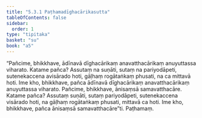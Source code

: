 ```yaml
---
title: "5.3.1 Paṭhamadīghacārikasutta"
tableOfContents: false
sidebar:
  order: 1
type: "tipitaka"
basket: "su"
book: "a5"
---
```



<DynamicBreadcrumb />

<Division number="221" book="a5">

<Paragraph number="1258" book="a5">
“Pañcime, bhikkhave, ādīnavā dīghacārikaṃ anavatthacārikaṃ anuyuttassa viharato. Katame pañca? Assutaṃ na suṇāti, sutaṃ na pariyodāpeti, sutenekaccena avisārado hoti, gāḷhaṃ rogātaṅkaṃ phusati, na ca mittavā hoti. Ime kho, bhikkhave, pañca ādīnavā dīghacārikaṃ anavatthacārikaṃ anuyuttassa viharato.
</Paragraph>

<Paragraph number="1259" book="a5">
Pañcime, bhikkhave, ānisaṃsā samavatthacāre. Katame pañca? Assutaṃ suṇāti, sutaṃ pariyodāpeti, sutenekaccena visārado hoti, na gāḷhaṃ rogātaṅkaṃ phusati, mittavā ca hoti. Ime kho, bhikkhave, pañca ānisaṃsā samavatthacāre”ti.

</Paragraph>
</Division>

<Paragraph number="1260" type="center" book="a5">
Paṭhamaṃ.
</Paragraph>